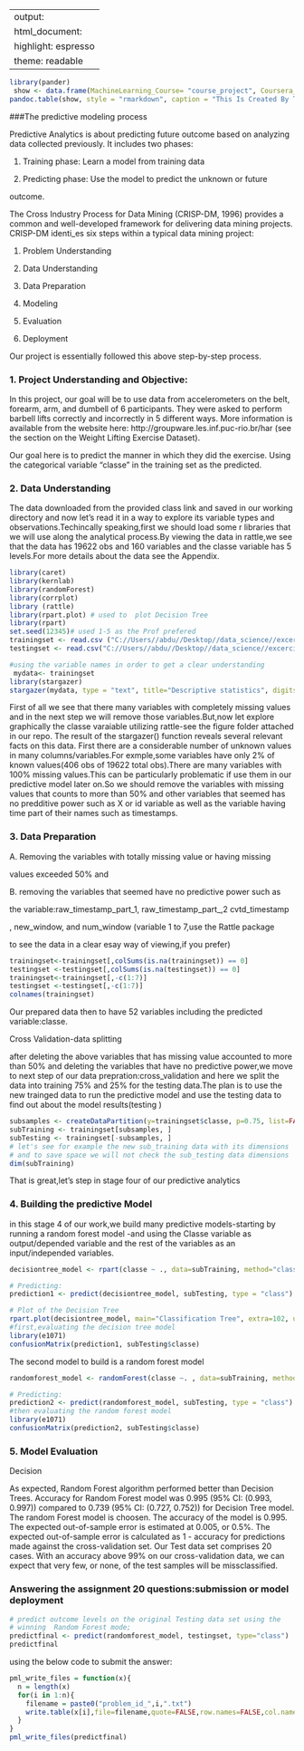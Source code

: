
---
output:
  html_document:
    highlight: espresso
    theme: readable
---
```r
library(pander)
 show <- data.frame(MachineLearning_Course= "course_project", Coursera_Data_Science="March2015")
pandoc.table(show, style = "rmarkdown", caption = "This Is Created By Tarig Elamin")
```

###The predictive modeling process

Predictive Analytics is about predicting future outcome based on
analyzing data collected previously. It includes two phases:

1. Training phase: Learn a model from training data

2. Predicting phase: Use the model to predict the unknown or future 

outcome.

The Cross Industry Process for Data Mining (CRISP-DM, 1996) provides a common and well-developed framework for delivering data mining projects. CRISP-DM identi_es six steps within a typical data mining
project:

1. Problem Understanding

2. Data Understanding

3. Data Preparation

4. Modeling

5. Evaluation

6. Deployment

Our project is essentially followed this above  step-by-step process.

### 1. Project Understanding and Objective:

In this project, our goal will be to use data from accelerometers on the belt, forearm, arm, and dumbell of 6 participants. They were asked to perform barbell lifts correctly and incorrectly in 5 different ways. More information is available from the website here: http://groupware.les.inf.puc-rio.br/har (see the section on the Weight Lifting Exercise Dataset).

Our goal here is to predict the manner in which they did the exercise. Using the categorical variable "classe" in the training set as the predicted.

### 2. Data Understanding

The data downloaded from the provided class link and saved in our working
directory and now let's read it in a way to explore its variable types and observations.Techincally speaking,first we should  load some r libraries that we will use along the analytical process.By viewing the data in rattle,we see that the data has 19622 obs and 160 variables and the classe variable has 5 levels.For more details about the data see the Appendix.

```r
library(caret)
library(kernlab)
library(randomForest)
library(corrplot)
library (rattle)
library(rpart.plot) # used to  plot Decision Tree 
library(rpart)
set.seed(12345)# used 1-5 as the Prof prefered 
trainingset <- read.csv ("C://Users//abdu//Desktop//data_science//excercise_data//pml-training.csv", na.strings=c("NA","#DIV/0!", ""))
testingset <- read.csv("C://Users//abdu//Desktop//data_science//excercise_data//pml-testing.csv", na.strings=c("NA","#DIV/0!", ""))

#using the variable names in order to get a clear understanding 
 mydata<- trainingset
library(stargazer) 
stargazer(mydata, type = "text", title="Descriptive statistics", digits=1, out="table1.txt")
```
First of all we see that there many variables with completely missing values and in the next step we will remove those variables.But,now let explore graphically the classe varaiable utilizing rattle-see the figure folder attached in our repo.
The result of the stargazer() function reveals several relevant facts on this data. First there are a considerable number of unknown values in many  columns/variables.For exmple,some variables have only 2% of known values(406 obs of 19622 total obs).There are many variables with 100% missing values.This can be particularly problematic if use them in our predictive model later on.So we should remove the variables with missing values that counts to more than 50% and other variables that seemed has no predditive power such as X or id variable as well as the variable having time part of their names such as timestamps.
 
### 3. Data Preparation 

 A. Removing the variables with totally missing value or having missing 
 
 values exceeded 50% and

 B. removing the variables that seemed have no predictive power such as
 
 the variable:raw_timestamp_part_1, raw_timestamp_part_,2 cvtd_timestamp
 
 , new_window, and  num_window (variable 1 to 7,use the Rattle package 
 
 to see the data in a clear esay way of viewing,if you prefer)
 
 
```r
trainingset<-trainingset[,colSums(is.na(trainingset)) == 0]
testingset <-testingset[,colSums(is.na(testingset)) == 0]
trainingset<-trainingset[,-c(1:7)]
testingset <-testingset[,-c(1:7)]
colnames(trainingset)

```
Our prepared data then to have 52 variables including the predicted
variable:classe.

Cross Validation-data splitting

after deleting the above variables that has missing value accounted to more than 50% and deleting the variables that have no predictive power,we move to next step of our data prepration:cross_validation and here we split the data into  training 75% and 25% for the testing data.The plan is to use the new trainged data to run the predictive model and use the testing data to find out about the model results(testing )

```r
subsamples <- createDataPartition(y=trainingset$classe, p=0.75, list=FALSE)
subTraining <- trainingset[subsamples, ] 
subTesting <- trainingset[-subsamples, ]
# let's see for example the new sub_training data with its dimensions
# and to save space we will not check the sub_testing data dimensions
dim(subTraining)

```

That is great,let's step in stage four of our predictive analytics

### 4. Building the predictive Model

in this stage 4 of our work,we build many predictive models-starting by running a random forest model -and using the Classe variable as output/depended variable and the rest of the variables as an input/independed variables.

```r
decisiontree_model <- rpart(classe ~ ., data=subTraining, method="class")

# Predicting:
prediction1 <- predict(decisiontree_model, subTesting, type = "class")

# Plot of the Decision Tree
rpart.plot(decisiontree_model, main="Classification Tree", extra=102, under=TRUE, faclen=0)
#first,evaluating the decision tree model 
library(e1071)
confusionMatrix(prediction1, subTesting$classe)

```

The second model to build is a random forest model

```r
randomforest_model <- randomForest(classe ~. , data=subTraining, method="class")

# Predicting:
prediction2 <- predict(randomforest_model, subTesting, type = "class")
#then evaluating the random forest model
library(e1071)
confusionMatrix(prediction2, subTesting$classe)
```

### 5. Model  Evaluation

Decision

As expected, Random Forest algorithm performed better than Decision Trees.
Accuracy for Random Forest model was 0.995 (95% CI: (0.993, 0.997)) compared to 0.739 (95% CI: (0.727, 0.752)) for Decision Tree model. The random Forest model is choosen. The accuracy of the model is 0.995. The expected out-of-sample error is estimated at 0.005, or 0.5%. The expected out-of-sample error is calculated as 1 - accuracy for predictions made against the cross-validation set. Our Test data set comprises 20 cases. With an accuracy above 99% on our cross-validation data, we can expect that very few, or none, of the test samples will be missclassified.

### Answering the assignment 20 questions:submission or model deployment

```r
# predict outcome levels on the original Testing data set using the  
# winning  Random Forest mode;
predictfinal <- predict(randomforest_model, testingset, type="class")
predictfinal
```

using the below code to submit the answer:

```r
pml_write_files = function(x){
  n = length(x)
  for(i in 1:n){
    filename = paste0("problem_id_",i,".txt")
    write.table(x[i],file=filename,quote=FALSE,row.names=FALSE,col.names=FALSE)
  }
}
pml_write_files(predictfinal)
```


